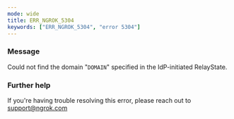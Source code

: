 ```yaml
---
mode: wide
title: ERR_NGROK_5304
keywords: ["ERR_NGROK_5304", "error 5304"]
---
```


### Message

Could not find the domain "`DOMAIN`" specified in the IdP-initiated RelayState.

### Further help

If you're having trouble resolving this error, please reach out to [support@ngrok.com](mailto:support@ngrok.com?subject=Help%20with%20ERR_NGROK_5304)
